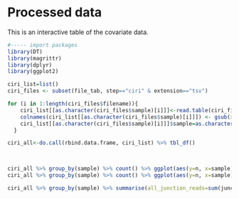 # Processed data

This is an interactive table of the covariate data.

```r
#----- import packages
library(DT)
library(magrittr)
library(dplyr)
library(ggplot2)

ciri_list=list()
ciri_files <- subset(file_tab, step=="ciri" & extension=="tsv")

for (i in 1:length(ciri_files$filename)){
    ciri_list[[as.character(ciri_files$sample)[i]]]<-read.table(ciri_files$filename[i], comment.char = "", sep='\t', header=T)
    colnames(ciri_list[[as.character(ciri_files$sample)[i]]]) <- gsub(x=colnames(ciri_list[[as.character(ciri_files$sample)[i]]]) , pattern = "X.", replacement = "")
    ciri_list[[as.character(ciri_files$sample)[i]]]$sample=as.character(ciri_files$sample)[i]
  }

ciri_all<-do.call(rbind.data.frame, ciri_list) %>% tbl_df()

  
```

```r

ciri_all %>% group_by(sample) %>% count() %>% ggplot(aes(y=n, x=sample))+geom_bar()
ciri_all %>% group_by(sample) %>% count() %>% ggplot(aes(y=n, x=sample))+geom_bar(stat="identity")+ggtitle("Total number of circRNAs per sample")

ciri_all %>% group_by(sample) %>% summarise(all_junction_reads=sum(junction_reads)) %>% ggplot(aes(y=all_junction_reads, x=sample))+geom_bar(stat="identity")+ggtitle("Total number of circRNAs per sample")

```



